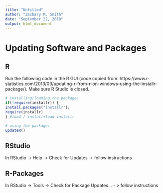 ```yaml
---
title: "Untitled"
author: "Zachary M. Smith"
date: "September 22, 2018"
output: html_document
---
```


# Updating Software and Packages

## R

Run the following code in the R GUI (code copied from: https://www.r-statistics.com/2013/03/updating-r-from-r-on-windows-using-the-installr-package/). Make sure R Studio is closed.

```r
# installing/loading the package:
if(!require(installr)) {
install.packages("installr");
require(installr)
} #load / install+load installr

# using the package:
updateR()
```

## RStudio

In RStudio -> Help -> Check for Updates -> follow instructions

## R-Packages

In RStudio -> Tools -> Check for Package Updates… - > follow instructions 
